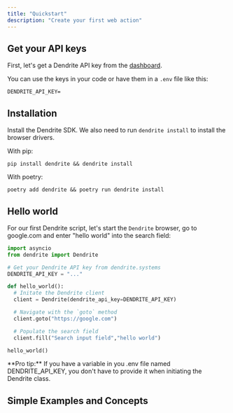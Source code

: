 ```yaml
---
title: "Quickstart"
description: "Create your first web action"
---
```


## Get your API keys

First, let's get a Dendrite API key from the [dashboard](https://dendrite.systems/app).

You can use the keys in your code or have them in a `.env` file like this:

```
DENDRITE_API_KEY=
```


## Installation

Install the Dendrite SDK. We also need to run `dendrite install` to install the browser drivers.

With pip:

```
pip install dendrite && dendrite install 
```

With poetry:
```
poetry add dendrite && poetry run dendrite install 
```

## Hello world

For our first Dendrite script, let's start the `Dendrite` browser, go to google.com and enter "hello world" into the search field:

```python main.py
import asyncio
from dendrite import Dendrite

# Get your Dendrite API key from dendrite.systems
DENDRITE_API_KEY = "..."

def hello_world():
  # Initate the Dendrite client
  client = Dendrite(dendrite_api_key=DENDRITE_API_KEY)

  # Navigate with the `goto` method
  client.goto("https://google.com")

  # Populate the search field
  client.fill("Search input field","hello world")

hello_world()
```

<Note>
  **Pro tip:** If you have a variable in you .env file named DENDRITE_API_KEY,
  you don't have to provide it when initiating the Dendrite class.
</Note>

## Simple Examples and Concepts

<CardGroup>
  <Card
    title="Interactions"
    icon="arrow-pointer"
    href="concepts/interactions"
  />
  <Card title="Data Extraction" icon="globe" href="concepts/extraction" />
  <Card title="Navigation" icon="route" href="concepts/navigation" />
  <Card title="Authentication" icon="lock" href="concepts/authentication" />
</CardGroup>
